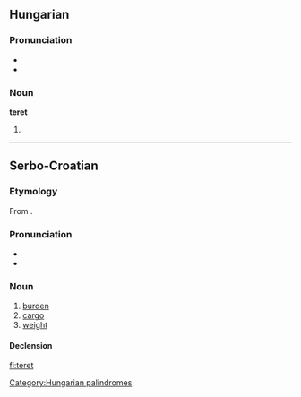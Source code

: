 ==Hungarian==

===Pronunciation===
* {{IPA|/ˈtɛrɛt/|lang=hu}}
* {{hyphenation|te|ret}}

===Noun===
'''teret'''

# {{accusative of|[[tér]]|lang=hu}}

[[Category:Hungarian palindromes]]

----

==Serbo-Croatian==

===Etymology===
From {{etyl|hu|sh}} {{term|terhet|lang=hu}}.

===Pronunciation===
* {{IPA|/těret/|lang=sh}}
* {{hyphenation|te|ret}}

===Noun===
{{sh-noun|g=m|head=tèret|r|терет|тѐрет}}

# [[burden]]
# [[cargo]]
# [[weight]]

====Declension====
{{sh-decl-noun
|teret|tereti
|tereta|tereta
|teretu|teretima
|teret|terete
|terete|tereti
|teretu|teretima
|teretom|teretima
}}

[[fi:teret]]